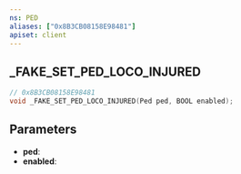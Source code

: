 ```yaml
---
ns: PED
aliases: ["0x8B3CB08158E98481"]
apiset: client
---
```

## _FAKE_SET_PED_LOCO_INJURED

```c
// 0x8B3CB08158E98481
void _FAKE_SET_PED_LOCO_INJURED(Ped ped, BOOL enabled);
```


## Parameters
* **ped**:
* **enabled**:
